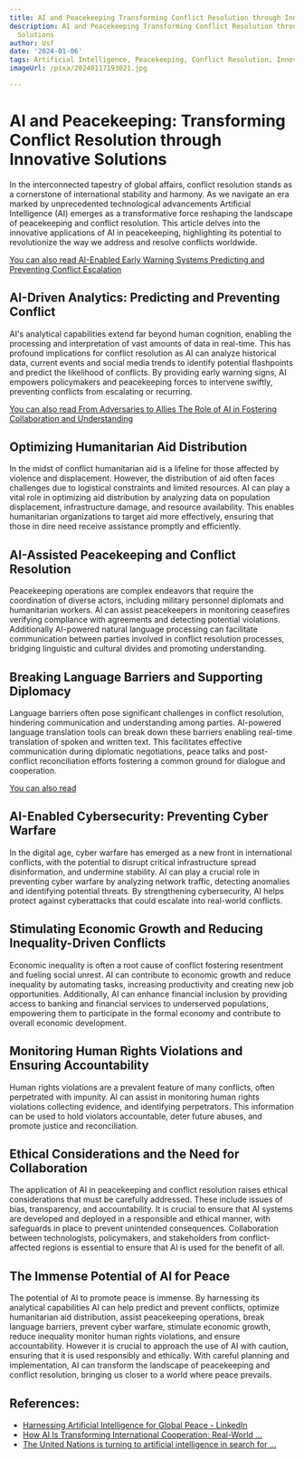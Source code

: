 ```yaml
---
title: AI and Peacekeeping Transforming Conflict Resolution through Innovative Solutions
description: AI and Peacekeeping Transforming Conflict Resolution through Innovative
  Solutions
author: Usf
date: '2024-01-06'
tags: Artificial Intelligence, Peacekeeping, Conflict Resolution, Innovative Solutions
imageUrl: /pixa/20240117193021.jpg

---
```

# **AI  and Peacekeeping:  Transforming Conflict Resolution through Innovative Solutions**

In the interconnected  tapestry of global affairs, conflict resolution stands  as a cornerstone of international stability and harmony. As we  navigate an  era marked by unprecedented technological advancements Artificial Intelligence (AI) emerges as a transformative force  reshaping the landscape of peacekeeping and conflict resolution. This article delves  into the innovative  applications of AI in peacekeeping, highlighting its potential to revolutionize the way we address and resolve conflicts worldwide.

[You can also read AI-Enabled Early Warning Systems Predicting and Preventing  Conflict Escalation](AI-Enabled%20Early%20Warning%20Systems%20Predicting%20and%20Preventing%20Conflict%20Escalation)


## **AI-Driven Analytics: Predicting and Preventing Conflict**

AI's analytical capabilities extend far beyond human cognition, enabling the processing and interpretation of vast amounts of  data in  real-time. This has profound  implications  for conflict resolution as AI can analyze historical data, current events and social media trends to identify potential flashpoints and  predict the likelihood  of conflicts. By providing early warning signs, AI empowers policymakers and  peacekeeping forces to intervene swiftly, preventing conflicts from escalating or  recurring.

[You can also read From Adversaries to Allies The Role of AI in Fostering Collaboration and Understanding](From%20Adversaries%20to%20Allies%20The%20Role%20of%20AI%20in%20Fostering%20Collaboration%20and%20Understanding)


## **Optimizing Humanitarian Aid Distribution**

In the  midst of conflict  humanitarian aid is  a lifeline  for those affected  by violence and displacement. However, the distribution of aid  often faces challenges due to  logistical  constraints and limited resources. AI can play a vital role  in optimizing aid distribution by analyzing data on population displacement, infrastructure damage, and resource availability. This enables humanitarian organizations to target  aid more effectively,  ensuring that those in dire need receive  assistance promptly and efficiently.

##  **AI-Assisted Peacekeeping and Conflict Resolution**

Peacekeeping operations are complex endeavors that require the coordination of diverse actors, including military personnel diplomats and humanitarian workers.  AI can assist peacekeepers in monitoring ceasefires verifying  compliance with agreements and detecting potential violations. Additionally AI-powered natural  language processing can  facilitate communication between parties involved in conflict resolution processes, bridging  linguistic and cultural divides and promoting understanding.

## **Breaking Language Barriers  and Supporting Diplomacy**

Language  barriers often pose significant challenges in conflict resolution, hindering communication  and understanding among parties. AI-powered language translation tools can break down these barriers enabling real-time translation of spoken and written text. This facilitates effective communication during diplomatic negotiations, peace talks  and post-conflict reconciliation efforts fostering a common ground for dialogue and cooperation.

[You can also read  ]()


## **AI-Enabled Cybersecurity: Preventing  Cyber Warfare**

In the digital age, cyber warfare has emerged as a  new front in international  conflicts, with  the potential to  disrupt critical infrastructure spread disinformation, and undermine stability.  AI can play a  crucial role in preventing  cyber warfare by analyzing network traffic, detecting anomalies and identifying  potential threats. By strengthening cybersecurity, AI helps protect against cyberattacks that could escalate into real-world conflicts.

## **Stimulating Economic Growth and Reducing Inequality-Driven Conflicts**

Economic inequality is often a root cause of conflict fostering resentment and fueling social unrest. AI can contribute to  economic growth and reduce inequality by automating tasks, increasing  productivity  and creating new job opportunities. Additionally, AI can enhance financial inclusion  by providing access  to banking and financial services to underserved populations, empowering them to participate in the formal economy and contribute  to overall economic development.

## **Monitoring Human Rights Violations and Ensuring Accountability**

Human rights  violations are a prevalent feature  of many conflicts, often perpetrated with impunity. AI can assist  in monitoring human rights violations collecting evidence, and identifying perpetrators. This information can be used to hold violators  accountable, deter future abuses, and promote justice and reconciliation.

## **Ethical Considerations and the  Need for  Collaboration**

The application of AI in peacekeeping and conflict resolution raises ethical considerations that must be carefully addressed. These include issues of bias, transparency, and accountability.  It is crucial to ensure that AI systems are developed and deployed  in a  responsible and ethical manner, with safeguards in place to prevent unintended consequences. Collaboration between technologists, policymakers, and stakeholders from conflict-affected regions is essential to ensure that AI is used for  the benefit of all.

## **The Immense Potential of AI for  Peace**

The  potential of AI to promote peace is  immense. By harnessing its analytical  capabilities AI can help predict and prevent conflicts, optimize humanitarian aid distribution, assist  peacekeeping operations, break language barriers, prevent cyber warfare, stimulate economic growth, reduce inequality monitor human rights violations, and ensure accountability. However it is crucial to approach the use of AI with caution, ensuring that it is used responsibly and ethically. With careful planning  and implementation, AI can transform the landscape  of peacekeeping and conflict resolution, bringing us closer to a world where peace prevails.

## References:
- [Harnessing Artificial Intelligence for Global Peace - LinkedIn](https://www.linkedin.com/pulse/harnessing-artificial-intelligence-global-peace-markus-haidt--kglye)
- [How AI Is Transforming International Cooperation: Real-World ...](https://www.linkedin.com/pulse/how-ai-transforming-international-cooperation-atha-alajmi-%D8%B9%D8%B0%D9%89-%D8%A7%D9%84%D8%B9%D8%AC%D9%85%D9%8A)
- [The United Nations is turning to artificial intelligence in search for ...](https://www.washingtonpost.com/technology/2021/04/23/ai-un-peacekeeping/)
